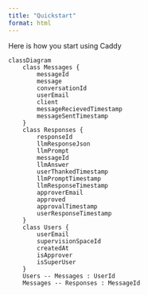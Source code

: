 ```yaml
---
title: "Quickstart"
format: html
---
```


Here is how you start using Caddy

```mermaid

classDiagram
    class Messages {
        messageId
        message
        conversationId
        userEmail
        client
        messageRecievedTimestamp
        messageSentTimestamp
    }
    class Responses {
        responseId
        llmResponseJson
        llmPrompt
        messageId
        llmAnswer
        userThankedTimestamp
        llmPromptTimestamp
        llmResponseTimestamp
        approverEmail
        approved
        approvalTimestamp
        userResponseTimestamp
    }
    class Users {
        userEmail
        supervisionSpaceId
        createdAt
        isApprover
        isSuperUser
    }
    Users -- Messages : UserId
    Messages -- Responses : MessageId
```
